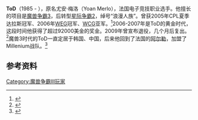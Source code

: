 '''ToD'''（1985 - ），原名尤安·梅洛（Yoan Merlo），法国电子竞技职业选手。他擅长的项目是[[魔兽争霸3|魔兽争霸3]]，后转型[[星际争霸2|星际争霸2]]，绰号“浪漫人族”。曾获2005年CPL夏季达拉斯冠军、2006年[[WEG|WEG]]冠军、[[WCG|WCG]]亚军。<ref>{{Cite web |url=http://games.enet.com.cn/zhuanti/war3er/tod/ |title=浪漫人族4K.ToD |access-date=2015-09-11 |archive-url=https://web.archive.org/web/20111001171208/http://games.enet.com.cn/zhuanti/war3er/tod/ |archive-date=2011-10-01 |dead-url=yes }}</ref>2006-2007年是ToD的黄金时代，这段时间他获得了超过92000美金的奖金。2009年曾宣布退役，几个月后复出。<ref>{{Cite web |url=http://games.enet.com.cn/article/A3520090831006.html |title=ToD简访:复出的主要原因是感谢我的中国粉丝 |access-date=2015-09-11 |archive-url=https://web.archive.org/web/20160306125122/http://games.enet.com.cn/article/A3520090831006.html |archive-date=2016-03-06 |dead-url=yes }}</ref>魔兽3时代的ToD一直定居于韩国、中国，后来他回到了法国的[[阿尔勒|阿尔勒]]，加盟了Millenium战队。<ref>{{Cite web |url=http://play.163.com/10/1222/14/6OH1O2EE00314JQH.html |title=ToD：多年魔兽比赛的经历我更加成熟和睿智 |access-date=2015-09-11 |archive-url=https://web.archive.org/web/20190218050024/http://play.163.com/10/1222/14/6OH1O2EE00314JQH.html |archive-date=2019-02-18 |dead-url=yes }}</ref>

==参考资料==
{{reflist}}

[[Category:魔兽争霸III玩家|Category:魔兽争霸III玩家]]